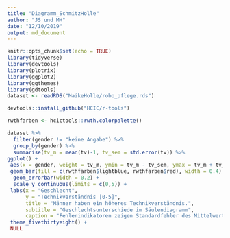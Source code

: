 ```yaml
---
title: "Diagramm_SchmitzHolle"
author: "JS und MH"
date: "12/10/2019"
output: md_document
---
```


```r
knitr::opts_chunk$set(echo = TRUE)
library(tidyverse)
library(devtools)
library(plotrix)
library(ggplot2)
library(ggthemes)
library(gdtools)
dataset <- readRDS("MaikeHolle/robo_pflege.rds")

devtools::install_github("HCIC/r-tools")

rwthfarben <- hcictools::rwth.colorpalette()

```

```r

dataset %>%
  filter(gender != "keine Angabe") %>%
  group_by(gender) %>%
  summarise(tv_m = mean(tv)-1, tv_sem = std.error(tv)) %>%
ggplot() +
 aes(x = gender, weight = tv_m, ymin = tv_m - tv_sem, ymax = tv_m + tv_sem, fill = gender) +
 geom_bar(fill = c(rwthfarben$lightblue, rwthfarben$red), width = 0.4) +
  geom_errorbar(width = 0.2) +
  scale_y_continuous(limits = c(0,5)) +
 labs(x = "Geschlecht",
      y = "Technikverständnis [0-5]",
      title = "Männer haben ein höheres Technikverständnis.",
      subtitle = "Geschlechtsunterschiede im Säulendiagramm",
      caption = "Fehlerindikatoren zeigen Standardfehler des Mittelwerts.") +
 theme_fivethirtyeight() +
 NULL
```